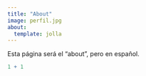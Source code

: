 ```yaml
---
title: "About"
image: perfil.jpg
about: 
  template: jolla
---
```


Esta página será el "about", pero en español.

```r
1 + 1
```
